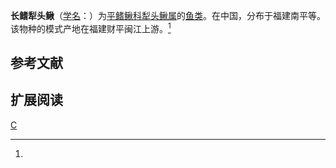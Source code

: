{{Speciesbox 
| taxon = Lepturichthys dolichopterus
| status = NE
| status_system = IUCN3.1
| authority =  Dai, 1985<ref name='id6550'>{{cite web| url =http://www.bioinfo.cn/db05/BjdwSpecies.php?action=view&id=6550| title =长鳍犁头鳅| work =中国动物物种编目数据库| publisher =中国科学院微生物研究所| author =中国科学院动物研究所| accessdate =2009-04-11| deadurl =yes| archiveurl =https://web.archive.org/web/20160305020708/http://www.bioinfo.cn/db05/BjdwSpecies.php?action=view&id=6550| archivedate =2016-03-05}}</ref>
| synonyms =
}}

'''长鳍犁头鳅'''（[[学名|学名]]：{{lang|la|''Lepturichthys dolichopterus''}}）为[[平鳍鳅科|平鳍鳅科]][[犁头鳅属|犁头鳅属]]的[[鱼类|鱼类]]。在中国，分布于福建南平等。该物种的模式产地在福建财平闽江上游。<ref name='id6550'/>

== 参考文献 ==
{{reflist}}

== 扩展阅读 ==
{{refbegin}}
{{wikispecies-inline|Lepturichthys dolichopterus|长鳍犁头鳅}}
{{refend}}
{{Taxonbar|from=Q3755546}}

[[Category:犁头鳅属|C]]